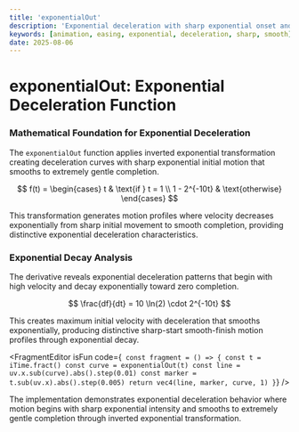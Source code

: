 ```yaml
---
title: 'exponentialOut'
description: 'Exponential deceleration with sharp exponential onset and extremely smooth completion'
keywords: [animation, easing, exponential, deceleration, sharp, smooth]
date: 2025-08-06
---
```



# exponentialOut: Exponential Deceleration Function

### Mathematical Foundation for Exponential Deceleration

The `exponentialOut` function applies inverted exponential transformation creating deceleration curves with sharp exponential initial motion that smooths to extremely gentle completion.

$$
f(t) = \begin{cases}
t & \text{if } t = 1 \\
1 - 2^{-10t} & \text{otherwise}
\end{cases}
$$

This transformation generates motion profiles where velocity decreases exponentially from sharp initial movement to smooth completion, providing distinctive exponential deceleration characteristics.

### Exponential Decay Analysis

The derivative reveals exponential deceleration patterns that begin with high velocity and decay exponentially toward zero completion.

$$
\frac{df}{dt} = 10 \ln(2) \cdot 2^{-10t}
$$

This creates maximum initial velocity with deceleration that smooths exponentially, producing distinctive sharp-start smooth-finish motion profiles through exponential decay.

<FragmentEditor
        isFun
        code={`
const fragment = () => {
        const t = iTime.fract()
        const curve = exponentialOut(t)
        const line = uv.x.sub(curve).abs().step(0.01)
        const marker = t.sub(uv.x).abs().step(0.005)
        return vec4(line, marker, curve, 1)
}`}
/>

The implementation demonstrates exponential deceleration behavior where motion begins with sharp exponential intensity and smooths to extremely gentle completion through inverted exponential transformation.